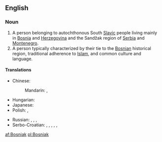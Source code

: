 {{also|Bośniak}}
==English==

===Noun===
{{wikipedia|Bosniaks}}
{{en-noun}}

# A person belonging to autochthonous South [[Slavic]] people living mainly in [[Bosnia]] and [[Herzegovina]] and the Sandžak region of [[Serbia]] and [[Montenegro]].
# A person typically characterized by their tie to the [[Bosnian]] historical region, traditional adherence to [[Islam]], and common culture and language.

====Translations====
{{trans-top|a person from Bosnia and Herzegovina}}
* Chinese:
*: Mandarin: {{t|cmn|波斯尼亞人|sc=Hani}}, {{t|cmn|波斯尼亚人|tr=Bōsīníyǎ-rén|sc=Hani}}
* Hungarian: {{t+|hu|bosnyák}}
* Japanese: {{t|ja|ボスニア人|tr=Bosunia-jin}}
* Polish: {{t|pl|Bośniak|m}}, {{t|pl|Bośniaczka|f}}
{{trans-mid}}
* Russian: {{t+|ru|босниец|m|tr=bosníjec}}, {{t|ru|бошняк|m|tr=bošnják}}, {{t|ru|боснийка|f|tr=bosníjka}}, {{t|ru|бошнячка|f|tr=bošnjáčka}}
* Serbo-Croatian: {{t|sh|Бошњак|m|alt=Бо̀шња̄к|sc=Cyrl|xs=Serbo-Croatian}}, {{t|sh|Bošnjak|m|alt=Bòšnjāk|xs=Serbo-Croatian}}, {{t|sh|Босанац|m|alt=Боса́нац|sc=Cyrl|xs=Serbo-Croatian}}, {{t|sh|Bosanac|m|alt=Bosánac|xs=Serbo-Croatian}}, {{t|sh|Босанка|f|sc=Cyrl|xs=Serbo-Croatian}}, {{t|sh|Bosanka|f|alt=Bòsānka|xs=Serbo-Croatian}}
{{trans-bottom}}

{{trans-top|a person with ties to Bosnia}}
{{trans-mid}}
{{trans-bottom}}

[[af:Bosniak]]
[[pl:Bosniak]]